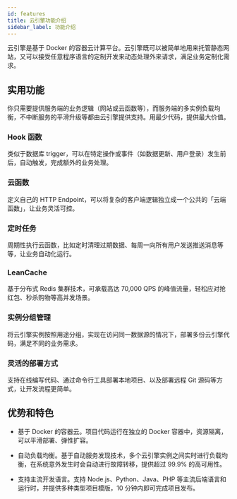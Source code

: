 ```yaml
---
id: features
title: 云引擎功能介绍
sidebar_label: 功能介绍
---
```


云引擎是基于 Docker 的容器云计算平台。云引擎既可以被简单地用来托管静态网站，又可以接受任意程序语言的定制开发来动态处理外来请求，满足业务定制化需求。

## 实用功能

你只需要提供服务端的业务逻辑（网站或云函数等），而服务端的多实例负载均衡，不中断服务的平滑升级等都由云引擎提供支持。用最少代码，提供最大价值。

### Hook 函数

类似于数据库 trigger，可以在特定操作或事件（如数据更新、用户登录）发生前后，自动触发，完成额外的业务处理。

### 云函数

定义自己的 HTTP Endpoint，可以将复杂的客户端逻辑独立成一个公共的「云端函数」，让业务灵活可控。

### 定时任务

周期性执行云函数，比如定时清理过期数据、每周一向所有用户发送推送消息等等，让业务自动化运行。

### LeanCache

基于分布式 Redis 集群技术，可承载高达 70,000 QPS 的峰值流量，轻松应对抢红包、秒杀购物等高并发场景。

### 实例分组管理

将云引擎实例按照用途分组，实现在访问同一数据源的情况下，部署多份云引擎代码，满足不同的业务需求。

### 灵活的部署方式

支持在线编写代码、通过命令行工具部署本地项目、以及部署远程 Git 源码等方式，让开发流程更简单。

## 优势和特色

- 基于 Docker 的容器云。项目代码运行在独立的 Docker 容器中，资源隔离，可以平滑部署、弹性扩容。

- 自动负载均衡。基于自动服务发现技术，多个云引擎实例之间实时进行负载均衡，在系统意外发生时会自动进行故障转移，提供超过 99.9% 的高可用性。

- 支持主流开发语言。支持 Node.js、Python、Java、PHP 等主流后端语言和运行时，并提供多种类型项目模版，10 分钟内即可完成项目发布。
